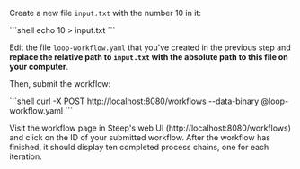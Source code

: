 Create a new file `input.txt` with the number 10 in it:

<CodeContainer title="Terminal">
```shell
echo 10 > input.txt
```
</CodeContainer>

Edit the file `loop-workflow.yaml` that you've created in the previous step and **replace the relative path to `input.txt` with the absolute path to this file on your computer**.

Then, submit the workflow:

<CodeContainer title="Terminal">
```shell
curl -X POST http://localhost:8080/workflows --data-binary @loop-workflow.yaml
```
</CodeContainer>

Visit the workflow page in Steep's web UI (http://localhost:8080/workflows) and click on the ID of your submitted workflow. After the workflow has finished, it should display ten completed process chains, one for each iteration.
